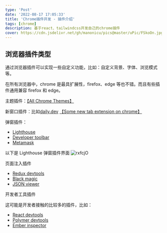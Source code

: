 ```yaml
---
type: 'Post'
date: '2022-08-17 17:05:33'
title: 'Chrome插件开发 - 插件介绍'
tags: [chrome]
description: 基于react、tailwindcss开发自己的chrome插件
cover: https://cdn.jsdelivr.net/gh/manonicu/pics@master/uPic/FSkoOn.jpg
---
```


## 浏览器插件类型

通过浏览器插件可以实现一些自定义功能，比如：自定义背景、字体、浏览模式等。

在所有浏览器中，chrome 是最具扩展性，firefox、edge 等也不错。而且有些插件通用兼容 firefox 和 edge。

主题插件：[【All Chrome Themes】](https://chrome.google.com/webstore/category/themes?hl=en-GB)

新窗口插件：比如[daily.dev](https://daily.dev/) [【Some new tab extension on chrome】](https://chrome.google.com/webstore/category/collection/customize_your_new_tab_page)

弹窗插件：

- [Lighthouse](https://chrome.google.com/webstore/detail/lighthouse/blipmdconlkpinefehnmjammfjpmpbjk)
- [Developer toolbar](https://chrome.google.com/webstore/detail/web-developer/bfbameneiokkgbdmiekhjnmfkcnldhhm)
- [Metamask](https://chrome.google.com/webstore/detail/metamask/nkbihfbeogaeaoehlefnkodbefgpgknn)

以下是 Lighthouse 弹窗插件界面
![rxfcjO](https://cdn.jsdelivr.net/gh/manonicu/pics@master/uPic/rxfcjO.jpg)

页面注入插件

- [Redux devtools](https://chrome.google.com/webstore/detail/redux-devtools/lmhkpmbekcpmknklioeibfkpmmfibljd)
- [Black magic](https://chrome.google.com/webstore/detail/blackmagicso-extension/efnjehgfpbogpclnkikafpbgbahaflfd)
- [JSON viewer](https://chrome.google.com/webstore/detail/json-viewer/gbmdgpbipfallnflgajpaliibnhdgobh)

开发者工具插件

这可能是开发者接触的比较多的插件，比如：

- [React devtools](https://chrome.google.com/webstore/detail/react-developer-tools/fmkadmapgofadopljbjfkapdkoienihi)
- [Polymer devtools](https://chrome.google.com/webstore/detail/polymer-devtools-extensio/mmpfaamodhhlbadloaibpocmcomledcg)
- [Ember inspector](https://chrome.google.com/webstore/detail/ember-inspector/bmdblncegkenkacieihfhpjfppoconhi)
